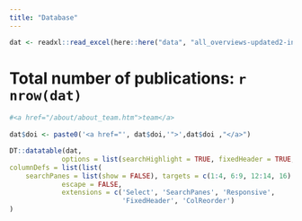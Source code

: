 ```yaml
---
title: "Database"
---
```


```r

dat <- readxl::read_excel(here::here("data", "all_overviews-updated2-inriched2.xlsx"))

```


# Total number of publications: `r nrow(dat)`



```r

#<a href="/about/about_team.htm">team</a> 
  
dat$doi <- paste0('<a href="', dat$doi,'">',dat$doi ,"</a>")

DT::datatable(dat, 
             options = list(searchHighlight = TRUE, fixedHeader = TRUE, dom = 'Pfrtip', colReorder = TRUE,
columnDefs = list(list(
    searchPanes = list(show = FALSE), targets = c(1:4, 6:9, 12:14, 16) ))),
             escape = FALSE, 
             extensions = c('Select', 'SearchPanes', 'Responsive',
                            'FixedHeader', 'ColReorder')
)


```


